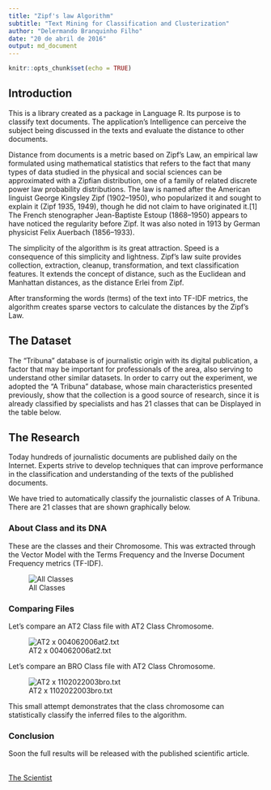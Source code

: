 ```yaml
---
title: "Zipf's law Algorithm"
subtitle: "Text Mining for Classification and Clusterization"
author: "Delermando Branquinho Filho"
date: "20 de abril de 2016"
output: md_document
---
```


```r
knitr::opts_chunk$set(echo = TRUE)
```

## Introduction

This is a library created as a package in Language R. Its purpose is to classify text documents. The application's Intelligence can perceive the subject being discussed in the texts and evaluate the distance to other documents.

Distance from documents is a metric based on Zipf's Law, an empirical law formulated using mathematical statistics that refers to the fact that many types of data studied in the physical and social sciences can be approximated with a Zipfian distribution, one of a family of related discrete power law probability distributions. The law is named after the American linguist George Kingsley Zipf (1902–1950), who popularized it and sought to explain it (Zipf 1935, 1949), though he did not claim to have originated it.[1] The French stenographer Jean-Baptiste Estoup (1868–1950) appears to have noticed the regularity before Zipf. It was also noted in 1913 by German physicist Felix Auerbach (1856–1933).

The simplicity of the algorithm is its great attraction. Speed is a consequence of this simplicity and lightness. Zipf's law suite provides collection, extraction, cleanup, transformation, and text classification features. It extends the concept of distance, such as the Euclidean and Manhattan distances, as the distance Erlei from Zipf.

After transforming the words (terms) of the text into TF-IDF metrics, the algorithm creates sparse vectors to calculate the distances by the Zipf's Law.

## The Dataset

The "Tribuna" database is of journalistic origin with its digital publication, a factor that may be important for professionals of the area, also serving to understand other similar datasets. In order to carry out the experiment, we adopted the "A Tribuna" database, whose main characteristics presented previously, show that the collection is a good source of research, since it is already classified by specialists and has 21 classes that can be Displayed in the table below.

## The Research

Today hundreds of journalistic documents are published daily on the Internet. Experts strive to develop techniques that can improve performance in the classification and understanding of the texts of the published documents.

We have tried to automatically classify the journalistic classes of A Tribuna. There are 21 classes that are shown graphically below.

### About Class and its DNA 

These are the classes and their Chromosome. This was extracted through the Vector Model with the Terms Frequency and the Inverse Document Frequency metrics (TF-IDF).

![All Classes](images/PlotClassAll.png)

### Comparing Files

Let's compare an AT2 Class file with AT2 Class Chromosome.

![AT2 x 004062006at2.txt ](images/classat2Fileat2.png)

Let's compare an BRO Class file with AT2 Class Chromosome.

![AT2 x 1102022003bro.txt ](images/bro.png)

This small attempt demonstrates that the class chromosome can statistically classify the inferred files to the algorithm.


### Conclusion

Soon the full results will be released with the published scientific article.

<BR>
[The Scientist](http://www.thescientist.com.br)
<BR><BR>





